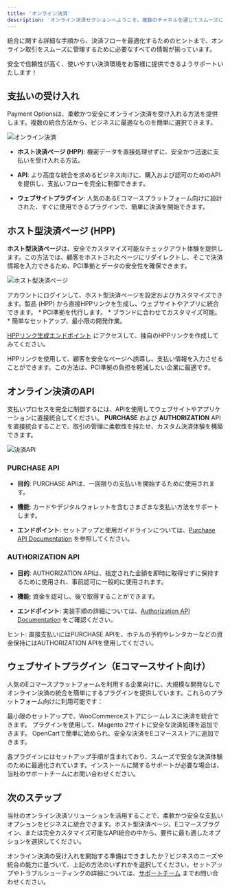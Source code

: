 ```yaml
---
title: 'オンライン決済'
description: 'オンライン決済セクションへようこそ。複数のチャネルを通じてスムーズに決済を受け入れるためのゲートウェイです。シンプルなホスト決済ページを統合する場合でも、カスタムソリューションのためにAPIを活用する場合でも、またはウェブサイトプラグインを使用して簡単にセットアップする場合でも、このセクションではニーズに合わせたステップバイステップのガイドを提供します。'
---
```


統合に関する詳細な手順から、決済フローを最適化するためのヒントまで、オンライン取引をスムーズに管理するために必要なすべての情報が揃っています。

安全で信頼性が高く、使いやすい決済環境をお客様に提供できるようサポートいたします！

## **支払いの受け入れ**

Payment Optionsは、柔軟かつ安全にオンライン決済を受け入れる方法を提供します。複数の統合方法から、ビジネスに最適なものを簡単に選択できます。

![オンライン決済](/images/flows-online-jp.svg)

* **ホスト決済ページ (HPP)**: 機密データを直接処理せずに、安全かつ迅速に支払いを受け入れる方法。

* **API**: より高度な統合を求めるビジネス向けに、購入および認可のためのAPIを提供し、支払いフローを完全に制御できます。

* **ウェブサイトプラグイン**: 人気のあるEコマースプラットフォーム向けに設計された、すぐに使用できるプラグインで、簡単に決済を開始できます。

## **ホスト型決済ページ (HPP)**

**ホスト型決済ページ**は、安全でカスタマイズ可能なチェックアウト体験を提供します。この方法では、顧客をホストされたページにリダイレクトし、そこで決済情報を入力できるため、PCI準拠とデータの安全性を確保できます。

![ホスト型決済ページ](/images/flows-hpp-jp.svg)

<CardGroup>
  <Card title="HPPの始め方" icon="rocket">
    アカウントにログインして、ホスト型決済ページを設定およびカスタマイズできます。製品 (HPP) から直接HPPリンクを生成し、ウェブサイトやアプリに統合できます。
  </Card>

  <Card title="HPPの利点" icon="shield-check">
    * PCI準拠を代行します。
    * ブランドに合わせてカスタマイズ可能。
    * 簡単なセットアップ、最小限の開発作業。
  </Card>
</CardGroup>

[HPPリンク生成エンドポイント](/api-reference/en/hpp/generate-link) にアクセスして、独自のHPPリンクを作成してみてください。

<Note> HPPリンクを使用して、顧客を安全なページへ誘導し、支払い情報を入力させることができます。この方法は、PCI準拠の負担を軽減したい企業に最適です。</Note>

## **オンライン決済のAPI**

支払いプロセスを完全に制御するには、APIを使用してウェブサイトやアプリケーションに直接統合してください。 **PURCHASE** および **AUTHORIZATION** APIを直接統合することで、取引の管理に柔軟性を持たせ、カスタム決済体験を構築できます。

![決済API](/images/flows-online-API-jp.svg)

### **PURCHASE API**

* **目的**: PURCHASE APIは、一回限りの支払いを開始するために使用されます。

* **機能**: カードやデジタルウォレットを含むさまざまな支払い方法をサポートします。

* **エンドポイント**: セットアップと使用ガイドラインについては、[Purchase API Documentation](/api-reference/en/server-to-server/purchase) を参照してください。

### **AUTHORIZATION API**

* **目的**: AUTHORIZATION APIは、指定された金額を即時に取得せずに保持するために使用され、事前認可に一般的に使用されます。

* **機能**: 資金を認可し、後で取得することができます。

* **エンドポイント**: 実装手順の詳細については、[Authorization API Documentation](/api-reference/en/server-to-server/authorization) をご確認ください。

<Tip> ヒント: 直接支払いにはPURCHASE APIを、ホテルの予約やレンタカーなどの資金保持にはAUTHORIZATION APIを使用してください。</Tip>

## **ウェブサイトプラグイン（Eコマースサイト向け）**

人気のEコマースプラットフォームを利用する企業向けに、大規模な開発なしでオンライン決済の統合を簡単にするプラグインを提供しています。これらのプラットフォーム向けに利用可能です：

<CardGroup cols={2}>
  <Card title="WooCommerce" icon="puzzle-piece-simple" href="/support/plugins-woocommerce">
    最小限のセットアップで、WooCommerceストアにシームレスに決済を統合できます。
  </Card>

  <Card title="Magento 2" icon="puzzle-piece-simple" href="/support/plugins-magento">
    プラグインを使用して、Magento 2サイトに安全な決済処理を追加できます。
  </Card>

  <Card title="OpenCart" icon="puzzle-piece-simple" href="/support/plugins-opencart">
    OpenCartで簡単に始められ、安全な決済をEコマースストアに追加できます。
  </Card>
</CardGroup>

<Note> 各プラグインにはセットアップ手順が含まれており、スムーズで安全な決済体験のために最適化されています。インストールに関するサポートが必要な場合は、当社のサポートチームにお問い合わせください。</Note>

## **次のステップ**

当社のオンライン決済ソリューションを活用することで、柔軟かつ安全な支払いオプションをビジネスに統合できます。ホスト型決済ページ、Eコマースプラグイン、または完全カスタマイズ可能なAPI統合の中から、要件に最も適したオプションを選択してください。

オンライン決済の受け入れを開始する準備はできましたか？ビジネスのニーズや統合の能力に基づいて、上記の方法のいずれかを選択してください。セットアップやトラブルシューティングの詳細については、[サポートチーム](/support/contact) までお問い合わせください。

